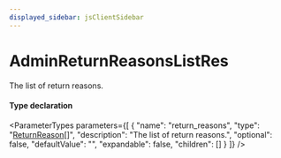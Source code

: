 ```yaml
---
displayed_sidebar: jsClientSidebar
---
```



# AdminReturnReasonsListRes

The list of return reasons.

#### Type declaration

<ParameterTypes parameters={[
  {
    "name": "return_reasons",
    "type": "[ReturnReason](../classes/internal.ReturnReason.mdx)[]",
    "description": "The list of return reasons.",
    "optional": false,
    "defaultValue": "",
    "expandable": false,
    "children": []
  }
]} />
